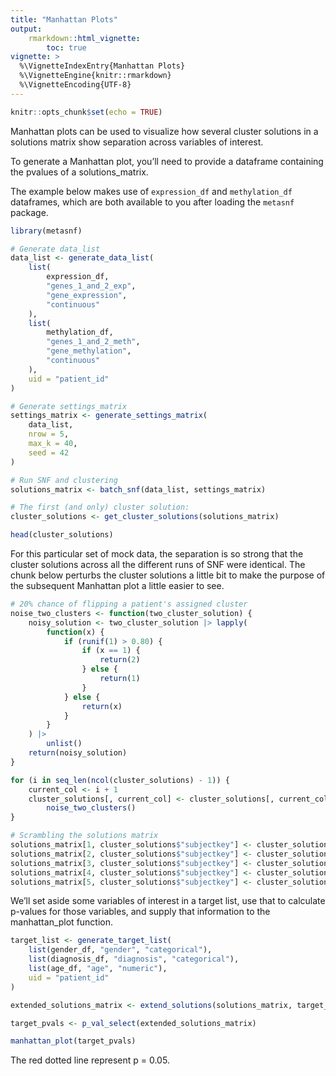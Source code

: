 ```yaml
---
title: "Manhattan Plots"
output:
    rmarkdown::html_vignette:
        toc: true
vignette: >
  %\VignetteIndexEntry{Manhattan Plots}
  %\VignetteEngine{knitr::rmarkdown}
  %\VignetteEncoding{UTF-8}
---
```


```r
knitr::opts_chunk$set(echo = TRUE)
```

Manhattan plots can be used to visualize how several cluster solutions in a solutions matrix show separation across variables of interest.

To generate a Manhattan plot, you'll need to provide a dataframe containing the pvalues of a solutions_matrix.

The example below makes use of `expression_df` and `methylation_df` dataframes, which are both available to you after loading the `metasnf` package.

```r
library(metasnf)

# Generate data_list
data_list <- generate_data_list(
    list(
        expression_df,
        "genes_1_and_2_exp",
        "gene_expression",
        "continuous"
    ),
    list(
        methylation_df,
        "genes_1_and_2_meth",
        "gene_methylation",
        "continuous"
    ),
    uid = "patient_id"
)

# Generate settings_matrix
settings_matrix <- generate_settings_matrix(
    data_list,
    nrow = 5,
    max_k = 40,
    seed = 42
)

# Run SNF and clustering
solutions_matrix <- batch_snf(data_list, settings_matrix)

# The first (and only) cluster solution:
cluster_solutions <- get_cluster_solutions(solutions_matrix)

head(cluster_solutions)
```

For this particular set of mock data, the separation is so strong that the cluster solutions across all the different runs of SNF were identical.
The chunk below perturbs the cluster solutions a little bit to make the purpose of the subsequent Manhattan plot a little easier to see.

```r
# 20% chance of flipping a patient's assigned cluster
noise_two_clusters <- function(two_cluster_solution) {
    noisy_solution <- two_cluster_solution |> lapply(
        function(x) {
            if (runif(1) > 0.80) {
                if (x == 1) {
                    return(2)
                } else {
                    return(1)
                }
            } else {
                return(x)
            }
        }
    ) |>
        unlist()
    return(noisy_solution)
}

for (i in seq_len(ncol(cluster_solutions) - 1)) {
    current_col <- i + 1
    cluster_solutions[, current_col] <- cluster_solutions[, current_col] |>
        noise_two_clusters()
}

# Scrambling the solutions matrix
solutions_matrix[1, cluster_solutions$"subjectkey"] <- cluster_solutions$"1"
solutions_matrix[2, cluster_solutions$"subjectkey"] <- cluster_solutions$"2"
solutions_matrix[3, cluster_solutions$"subjectkey"] <- cluster_solutions$"3"
solutions_matrix[4, cluster_solutions$"subjectkey"] <- cluster_solutions$"4"
solutions_matrix[5, cluster_solutions$"subjectkey"] <- cluster_solutions$"5"
```

We'll set aside some variables of interest in a target list, use that to calculate p-values for those variables, and supply that information to the manhattan_plot function.

```r

target_list <- generate_target_list(
    list(gender_df, "gender", "categorical"),
    list(diagnosis_df, "diagnosis", "categorical"),
    list(age_df, "age", "numeric"),
    uid = "patient_id"
)

extended_solutions_matrix <- extend_solutions(solutions_matrix, target_list)

target_pvals <- p_val_select(extended_solutions_matrix)

manhattan_plot(target_pvals)
```

The red dotted line represent p = 0.05.
